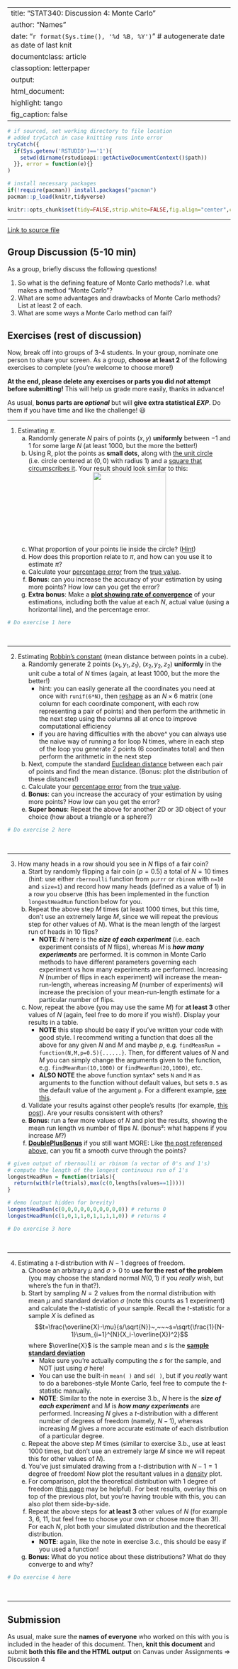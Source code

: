 
---
title:  "STAT340: Discussion 4: Monte Carlo"
author: "Names"
date:   "`r format(Sys.time(), '%d %B, %Y')`" # autogenerate date as date of last knit
documentclass: article
classoption: letterpaper
output:
  html_document:
    highlight: tango
    fig_caption: false
---

```r
# if sourced, set working directory to file location
# added tryCatch in case knitting runs into error
tryCatch({
  if(Sys.getenv('RSTUDIO')=='1'){
    setwd(dirname(rstudioapi::getActiveDocumentContext()$path))
  }}, error = function(e){}
)

# install necessary packages
if(!require(pacman)) install.packages("pacman")
pacman::p_load(knitr,tidyverse)

knitr::opts_chunk$set(tidy=FALSE,strip.white=FALSE,fig.align="center",comment=" #")
```

---

[Link to source file](ds04.Rmd)

## Group Discussion (5-10 min)

As a group, briefly discuss the following questions!

1. So what is the defining feature of Monte Carlo methods? I.e. what makes a method "Monte Carlo"?
2. What are some advantages and drawbacks of Monte Carlo methods? List at least 2 of each.
3. What are some ways a Monte Carlo method can fail?

## Exercises (rest of discussion)

Now, break off into groups of 3-4 students. In your group, nominate one person to share your screen. As a group, **choose at least 2** of the following exercises to complete (you're welcome to choose more!)

**At the end, please delete any exercises or parts you did _not_ attempt before submitting!** This will help us grade more easily, thanks in advance!

As usual, **bonus parts are _optional_** but will **give extra statistical _EXP_**. Do them if you have time and like the challenge! 😃

---

1. Estimating $\pi$.
   a. Randomly generate $N$ pairs of points $(x,y)$ **uniformly** between $-1$ and $1$ for some large $N$ (at least $1000$, but the more the better!)
   b. Using R, plot the points as **small dots**, along with [the unit circle](https://ggforce.data-imaginist.com/reference/geom_circle.html) (i.e. circle centered at $(0,0)$ with radius 1) and a [square that circumscribes it](https://www.varsitytutors.com/hotmath/hotmath_help/topics/circles-inscribed-in-squares). Your result should look similar to this:
   <center><img src="pi.png" style="width:165px;"/></center>
   c. What proportion of your points lie inside the circle? ([Hint](https://math.stackexchange.com/questions/198764/how-to-know-if-a-point-is-inside-a-circle))
   d. How does this proportion relate to $\pi$, and how can you use it to estimate $\pi$?
   e. Calculate your [percentage error](https://www.mathsisfun.com/numbers/percentage-error.html) from the [true value](https://stat.ethz.ch/R-manual/R-devel/library/base/html/Constants.html).
   f. **Bonus**: can you increase the accuracy of your estimation by using more points? How low can you get the error?
   g. **Extra bonus**: Make a [**plot showing rate of convergence**](https://i.redd.it/08thk967jkm21.png) of your estimations, including both the value at each $N$, actual value (using a horizontal line), and the percentage error.

```r
# Do exercise 1 here

```

<br/>

---

2. Estimating [Robbin's constant](https://mathworld.wolfram.com/CubeLinePicking.html) (mean distance between points in a cube).
   a. Randomly generate 2 points $(x_1,y_1,z_1)$, $(x_2,y_2,z_2)$ **uniformly** in the unit cube a total of $N$ times (again, at least $1000$, but the more the better!)
      - hint: you can easily generate all the coordinates you need at once with `runif(6*N)`, then [reshape](https://stackoverflow.com/questions/17752830/r-reshape-a-vector-into-multiple-columns) as an $N\times 6$ matrix (one column for each coordinate component, with each row representing a pair of points) and then perform the arithmetic in the next step using the columns all at once to improve computational efficiency
      - if you are having difficulties with the above^ you can always use the naive way of running a for loop N times, where in each step of the loop you generate 2 points (6 coordinates total) and then perform the arithmetic in the next step
   b. Next, compute the standard [Euclidean distance](https://en.wikipedia.org/wiki/Euclidean_distance#Higher_dimensions) between each pair of points and find the mean distance. (Bonus: plot the distribution of these distances!)
   c. Calculate your [percentage error](https://www.mathsisfun.com/numbers/percentage-error.html) from the [true value](https://stat.ethz.ch/R-manual/R-devel/library/base/html/Constants.html).
   d. **Bonus**: can you increase the accuracy of your estimation by using more points? How low can you get the error?
   e. **Super bonus**: Repeat the above for another 2D or 3D object of your choice (how about a triangle or a sphere?)

```r
# Do exercise 2 here

```

<br/>

---

3. How many heads in a row should you see in $N$ flips of a fair coin?
   a. Start by randomly flipping a fair coin ($p=0.5$) a total of $N=10$ times (hint: use either `rbernoulli` function from `purrr` or `rbinom` with `n=10` and `size=1`) and record how many heads (defined as a value of $1$) in a row you observe (this has been implemented in the function `longestHeadRun` function below for you.
   b. Repeat the above step $M$ times (at least $1000$ times, but this time, don't use an extremely large $M$, since we will repeat the previous step for other values of $N$). What is the mean length of the largest run of heads in $10$ flips?
      - **NOTE**: $N$ here is the _**size of each experiment**_ (i.e. each experiment consists of $N$ flips), whereas $M$ is _**how many experiments**_ are performed. It is common in Monte Carlo methods to have different parameters governing each experiment vs how many experiments are performed. Increasing $N$ (number of flips in each experiment) will increase the mean-run-length, whereas increasing $M$ (number of experiments) will increase the precision of your mean-run-length estimate for a particular number of flips.
   c. Now, repeat the above (you may use the same $M$) for **at least 3** other values of $N$ (again, feel free to do more if you wish!). Display your results in a table.
      - **NOTE** this step should be easy if you've written your code with good style. I recommend writing a function that does all the above for any given $N$ and $M$ and maybe $p$, e.g. `findMeanRun = function(N,M,p=0.5){......}`. Then, for different values of $N$ and $M$ you can simply change the arguments given to the function, e.g. `findMeanRun(10,1000)` or `findMeanRun(20,1000)`, etc.
      - **ALSO NOTE** the above function syntax^ sets `N` and `M` as arguments to the function without default values, but sets `0.5` as the default value of the argument `p`. For a different example, [see this](https://www.javatpoint.com/r-function-default-arguments).
   d. Validate your results against other people's results (for example, [this post](https://math.stackexchange.com/a/1409539)). Are your results consistent with others?
   e. **Bonus**: run a few more values of $N$ and plot the results, showing the mean run length vs number of flips $N$. (bonus²: what happens if you increase $M$?)
   f. [**DoublePlusBonus**](https://en.wikipedia.org/wiki/Newspeak#:~:text=doubleplusgood%20%E2%80%94%20The%20word%20that%20replaced,as%20excellent%2C%20fabulous%2C%20and%20fantastic) if you still want MORE: Like [the post referenced above](https://math.stackexchange.com/questions/1409372/what-is-the-expected-length-of-the-largest-run-of-heads-if-we-make-1-000-flips/1409539#1409539), can you fit a smooth curve through the points?

```r
# given output of rbernoulli or rbinom (a vector of 0's and 1's)
# compute the length of the longest continuous run of 1's
longestHeadRun = function(trials){
  return(with(rle(trials),max(c(0,lengths[values==1]))))
}

# demo (output hidden for brevity)
longestHeadRun(c(0,0,0,0,0,0,0,0,0,0)) # returns 0
longestHeadRun(c(1,0,1,1,0,1,1,1,1,0)) # returns 4
```

```r
# Do exercise 3 here

```

<br/>

---

4. Estimating a $t$-distribution with $N-1$ degrees of freedom.
   a. Choose an arbitrary $\mu$ and $\sigma>0$ to **use for the rest of the problem** (you may choose the standard normal $N(0,1)$ if you _really_ wish, but where's the fun in that?).
   b. Start by sampling $N=2$ values from the normal distribution with mean $\mu$ and standard deviation $\sigma$ (note this counts as $1$ experiment) and calculate the $t$-statistic of your sample. Recall the $t$-statistic for a sample $X$ is defined as
   $$t=\frac{\overline{X}-\mu}{s/\sqrt{N}}~,~~~s=\sqrt{\frac{1}{N-1}\sum_{i=1}^{N}(X_i-\overline{X})^2}$$ where $\overline{X}$ is the sample mean and $s$ is the [**sample standard deviation**](https://www.khanacademy.org/math/statistics-probability/summarizing-quantitative-data/variance-standard-deviation-sample/a/population-and-sample-standard-deviation-review)
      - Make sure you're actually computing the $s$ for the sample, and NOT just using $\sigma$ here!
      - You can use the built-in `mean( )` and `sd( )`, but if you _really_ want to do a barebones-style Monte Carlo, feel free to compute the $t$-statistic manually.
      - **NOTE**: Similar to the note in exercise 3.b., $N$ here is the _**size of each experiment**_ and $M$ is _**how many experiments**_ are performed. Increasing $N$ gives a $t$-distribution with a different number of degrees of freedom (namely, $N-1$), whereas increasing $M$ gives a more accurate estimate of each distribution of a particular degree.
   c. Repeat the above step $M$ times (similar to exercise 3.b., use at least $1000$ times, but don't use an extremely large $M$ since we will repeat this for other values of $N$).
   d. You've just simulated drawing from a $t$-distribution with $N-1=1$ degree of freedom! Now plot the resultant values in a [density](https://www.r-graph-gallery.com/21-distribution-plot-using-ggplot2) plot.
   e. For comparison, plot the theoretical distribution with $1$ degree of freedom ([this page](https://t-redactyl.io/blog/2016/03/creating-plots-in-r-using-ggplot2-part-9-function-plots.html) may be helpful). For best results, overlay this on top of the previous plot, but you're having trouble with this, you can also plot them side-by-side.
   f. Repeat the above steps for **at least 3** other values of $N$ (for example 3, 6, 11, but feel free to choose your own or choose more than 3!). For each $N$, plot both your simulated distribution and the theoretical distribution.
      - **NOTE**: again, like the note in exercise 3.c., this should be easy if you used a function!
   g. **Bonus**: What do you notice about these distributions? What do they converge to and why?


```r
# Do exercise 4 here

```

<br/>

---

## Submission

As usual, make sure the **names of everyone** who worked on this with you is included in the header of this document. Then, **knit this document** and submit **both this file and the HTML output** on Canvas under Assignments ⇒ Discussion 4

